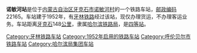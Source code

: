 {{noteTA
|1=zh-cn:始发车次; zh-hk:列車班次;
|2=zh-cn:车次; zh-hk:班次;
}}
{{Infobox China railway station 
|车站名称 = 诺敏河站
|车站名称拼音 = 
|车站地址 = [[内蒙古自治区|内蒙古自治区]][[牙克石市|牙克石市]]
|归属 = [[哈尔滨铁路局|哈尔滨铁路局]]
|车站等级 = [[四等站_(中铁)|四等站]]
|线路 = [[牙林铁路|牙林铁路]]
}}
'''诺敏河站'''是位于[[内蒙古自治区|内蒙古自治区]][[牙克石市|牙克石市]][[诺敏河村|诺敏河村]]的一个铁路车站，[[邮政编码|邮政编码]]22165。车站建于1952年，有[[牙林铁路|牙林铁路]]经过该站，现仅办理货运，不办理客运业务。车站距离[[牙克石|牙克石]]148[[公里|公里]]，隶属[[哈尔滨铁路局|哈尔滨铁路局]]，是[[四等站_(中铁)|四等站]]。

{{start rail box}}
{{s-inop|[[库都尔站|库都尔站]]}}
{{s-line|[[牙林铁路|牙林铁路]]}}
{{s-inop|[[新帐房站|新帐房站]]}}
{{end box}}
{{牙林铁路}}
{{铁路车站小作品}}
{{内蒙古小作品}}

[[Category:牙林铁路车站|Category:牙林铁路车站]]
[[Category:1952年启用的铁路车站|Category:1952年启用的铁路车站]]
[[Category:呼伦贝尔市铁路车站|Category:呼伦贝尔市铁路车站]]
[[Category:哈尔滨局集团车站|Category:哈尔滨局集团车站]]